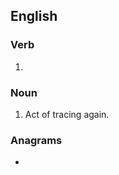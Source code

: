 ==English==

===Verb===
{{head|en|present participle}}

# {{present participle of|retrace|lang=en|nocat=1}}

===Noun===
{{en-noun}}

# Act of tracing again.

===Anagrams===
* {{anagrams|en|arrecting|cratering|recrating|terracing}}